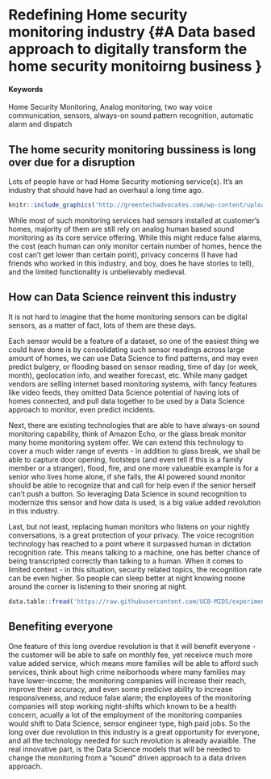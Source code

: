 # Redefining Home security monitoring industry {#A Data based approach to digitally transform the home security monitoirng business }

#### Keywords {-}
Home Security Monitoring, Analog monitoring, two way voice communication, sensors, always-on sound pattern recognition, automatic alarm and dispatch


## The home security monitoring bussiness is long over due for a disruption

Lots of people have or had Home Security motioning service(s).  It's an industry that should have had an overhaul a long time ago. 
<!-- ...or include images directly from the web. Cite your sources! -->
```r
knitr::include_graphics('http://greentechadvocates.com/wp-content/uploads/2011/10/Verizon-Home-Monitoring-and-Control-Kit.png')
```

While most of such monitoring services had sensors installed at customer's homes, majority of them are still rely on analog human based sound monitoring as its core service offering.  While this might reduce false alarms, the cost (each human can only monitor certain number of homes, hence the cost can't get lower than certain point), privacy concerns (I have had friends who worked in this industry, and boy, does he have stories to tell), and the limited functionality is unbelievably medieval. 


## How can Data Science reinvent this industry

It is not hard to imagine that the home monitoring sensors can be digital sensors, as a matter of fact, lots of them are these days. 

Each sensor would be a feature of a dataset, so one of the easiest thing we could have done is by consolidating such sensor readings across large amount of homes, we can use Data Science to find patterns, and may even predict bulgery, or flooding based on sensor reading, time of day (or week, month), geolocation info, and weather forecast, etc.  While many gadget vendors are selling internet based monitoring systems, with fancy features like video feeds, they omitted Data Science potential of having lots of homes connected, and pull data together to be used by a Data Science approach to monitor, even predict incidents. 

Next, there are existing technologies that are able to have always-on sound monitoring capability, think of Amazon Echo, or the glass break monitor many home monitoring system offer.  We can extend this technology to cover a much wider range of events - in addition to glass break, we shall be able to capture door opening, footsteps (and even tell if this is a family member or a stranger), flood, fire, and one more valueable example is for a senior who lives home alone, if she falls, the AI powered sound monitor should be able to recognize that and call for help even if the senior herself can't push a button.  So leveraging Data  Science in sound recognition to modernize this sensor and how data is used, is a big value added revolution in this industry. 

Last, but not least, replacing human monitors who listens on your nightly conversations, is a great protection of your privacy.  The voice recognition technology has reached to a point where it surpassed human in dictation recognition rate.  This means talking to a machine, one has better chance of being transcripted correctly than talking to a human.  When it comes to limited context - in this situation, security related topics, the recognition rate can be even higher.  So people can sleep better at night knowing noone around the corner is listening to their snoring at night.



```r
data.table::fread('https://raw.githubusercontent.com/UCB-MIDS/experiments-causality/master/data/GerberGreenBook_Chapter3_Donations.csv?token=ABNmuX-Q14rzQ4teItDenc9L5Wo2flncks5ZL5qEwA%3D%3D') %>% stargazer::stargazer(type = 'html',title = 'Something from W241 Experiments and Causality')
```


## Benefiting everyone

One feature of this long overdue revolution is that it will benefit everyone - the customer will be able to safe on monthly fee, yet receivce much more value added service, which means more families will be able to afford such services, think about high crime neiborhoods where many families may have lower-income; the monitoring companies will increase their reach, improve their accuracy, and even some predicive ability to increase responsiveness, and reduce false alarm; the enployees of the monitoring companies will stop working night-shifts which known to be a health concern, acually a lot of the employment of the monitoring companies would shift to Data Science, sensor engineer type, high paid jobs. 
So the long over due revolution in this industry is a great opportunity for everyone, and all the technology needed for such revolution is already avaialble.  The real innovative part, is the Data Science models that will be needed to change the monitoring from a "sound" driven approach to a data driven approach. 